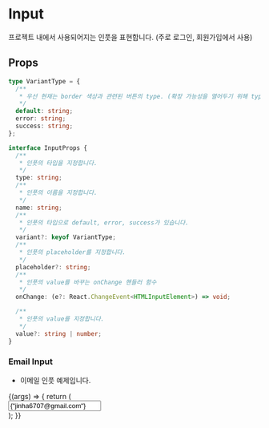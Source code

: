 
<Meta title="Primitive/Input" component={Input} />

# Input

프로젝트 내에서 사용되어지는 인풋을 표현합니다. (주로 로그인, 회원가입에서 사용)

## Props

```ts
type VariantType = {
  /**
   * 우선 현재는 border 색상과 관련된 버튼의 type. (확장 가능성을 열어두기 위해 type으로 지정.)
   */
  default: string;
  error: string;
  success: string;
};

interface InputProps {
  /**
   * 인풋의 타입을 지정합니다.
   */
  type: string;
  /**
   * 인풋의 이름을 지정합니다.
   */
  name: string;
  /**
   * 인풋의 타입으로 default, error, success가 있습니다.
   */
  variant?: keyof VariantType;
  /**
   * 인풋의 placeholder를 지정합니다.
   */
  placeholder?: string;
  /**
   * 인풋의 value를 바꾸는 onChange 핸들러 함수
   */
  onChange: (e?: React.ChangeEvent<HTMLInputElement>) => void;

  /**
   * 인풋의 value를 지정합니다.
   */
  value?: string | number;
}
```

### Email Input

- 이메일 인풋 예제입니다.

<Canvas>
  <Story name="email" args={{}}>
    {(args) => {
      return (
        <div>
          <Input
            type="text"
            name="email"
            variant="success"
            value={"jinha6707@gmail.com"}
          />
        </div>
      );
    }}
  </Story>
</Canvas>
